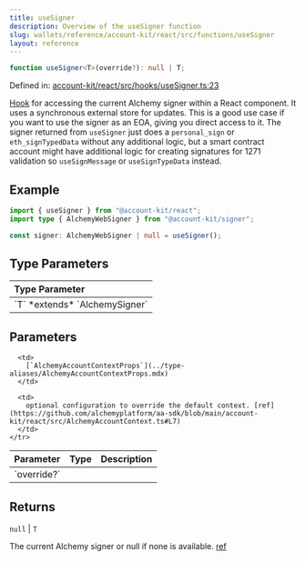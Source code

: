 ```yaml
---
title: useSigner
description: Overview of the useSigner function
slug: wallets/reference/account-kit/react/src/functions/useSigner
layout: reference
---
```


```ts
function useSigner<T>(override?): null | T;
```

Defined in: [account-kit/react/src/hooks/useSigner.ts:23](https://github.com/alchemyplatform/aa-sdk/blob/08da565ff1e1b5bcae4581d79993c4ed9e522c16/account-kit/react/src/hooks/useSigner.ts#L23)

[Hook](https://github.com/alchemyplatform/aa-sdk/blob/main/account-kit/react/src/hooks/useSigner.ts) for accessing the current Alchemy signer within a React component. It uses a synchronous external store for updates.
This is a good use case if you want to use the signer as an EOA, giving you direct access to it. The signer returned from `useSigner` just does a `personal_sign` or `eth_signTypedData` without any additional logic, but a smart contract account might have additional logic for creating signatures for 1271 validation so `useSignMessage` or `useSignTypeData` instead.

## Example

```ts twoslash
import { useSigner } from "@account-kit/react";
import type { AlchemyWebSigner } from "@account-kit/signer";

const signer: AlchemyWebSigner | null = useSigner();
```

## Type Parameters

<table>
  <thead>
    <tr>
      <th align="left">Type Parameter</th>
    </tr>
  </thead>

  <tbody>
    <tr>
      <td>
        `T` *extends* `AlchemySigner`
      </td>
    </tr>
  </tbody>
</table>

## Parameters

<table>
  <thead>
    <tr>
      <th align="left">Parameter</th>
      <th align="left">Type</th>
      <th align="left">Description</th>
    </tr>
  </thead>

  <tbody>
    <tr>
      <td>
        `override?`
      </td>

      <td>
        [`AlchemyAccountContextProps`](../type-aliases/AlchemyAccountContextProps.mdx)
      </td>

      <td>
        optional configuration to override the default context. [ref](https://github.com/alchemyplatform/aa-sdk/blob/main/account-kit/react/src/AlchemyAccountContext.ts#L7)
      </td>
    </tr>

  </tbody>
</table>

## Returns

`null` | `T`

The current Alchemy signer or null if none is available. [ref](https://github.com/alchemyplatform/aa-sdk/blob/main/account-kit/signer/src/client/index.ts#L50)
